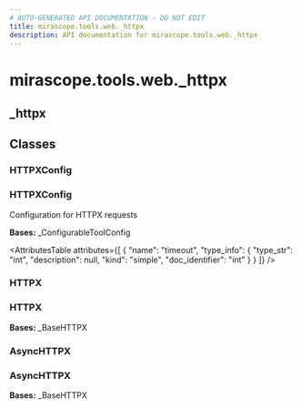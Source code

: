 ```yaml
---
# AUTO-GENERATED API DOCUMENTATION - DO NOT EDIT
title: mirascope.tools.web._httpx
description: API documentation for mirascope.tools.web._httpx
---
```


# mirascope.tools.web._httpx

## <ApiType type="Module" module="mirascope.tools.web._httpx" path="tools/web/httpx" symbolName="_httpx" /> _httpx

## Classes

### HTTPXConfig

### <ApiType type="Class" module="mirascope.tools.web._httpx" path="tools/web/httpx" symbolName="HTTPXConfig" /> HTTPXConfig

Configuration for HTTPX requests

**Bases:** _ConfigurableToolConfig

<AttributesTable
  attributes={[
  {
    "name": "timeout",
    "type_info": {
      "type_str": "int",
      "description": null,
      "kind": "simple",
      "doc_identifier": "int"
    }
  }
]}
/>


### HTTPX

### <ApiType type="Class" module="mirascope.tools.web._httpx" path="tools/web/httpx" symbolName="HTTPX" /> HTTPX

**Bases:** _BaseHTTPX


### AsyncHTTPX

### <ApiType type="Class" module="mirascope.tools.web._httpx" path="tools/web/httpx" symbolName="AsyncHTTPX" /> AsyncHTTPX

**Bases:** _BaseHTTPX




